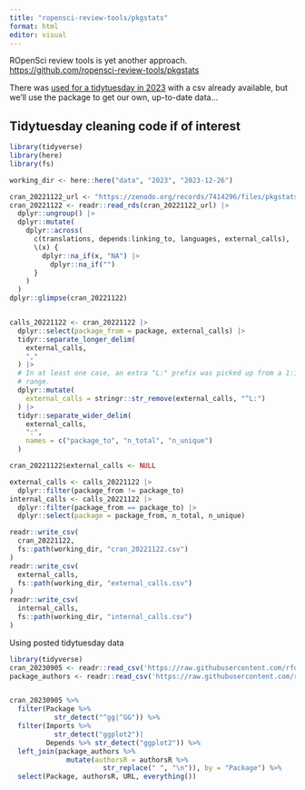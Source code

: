 ```yaml
---
title: "ropensci-review-tools/pkgstats"
format: html
editor: visual
---
```


ROpenSci review tools is yet another approach. <https://github.com/ropensci-review-tools/pkgstats>

There was [used for a tidytuesday in 2023](https://github.com/rfordatascience/tidytuesday/blob/main/data/2023/2023-12-26/readme.md) with a csv already available, but we'll use the package to get our own, up-to-date data...


::: {.callout-caution collapse="true"}
# Tidytuesday cleaning code if of interest

```r


library(tidyverse)
library(here)
library(fs)

working_dir <- here::here("data", "2023", "2023-12-26")

cran_20221122_url <- "https://zenodo.org/records/7414296/files/pkgstats-CRAN-current.Rds?download=1"
cran_20221122 <- readr::read_rds(cran_20221122_url) |>
  dplyr::ungroup() |>
  dplyr::mutate(
    dplyr::across(
      c(translations, depends:linking_to, languages, external_calls),
      \(x) {
        dplyr::na_if(x, "NA") |> 
          dplyr::na_if("")
      }
    )
  )
dplyr::glimpse(cran_20221122)


calls_20221122 <- cran_20221122 |>
  dplyr::select(package_from = package, external_calls) |>
  tidyr::separate_longer_delim(
    external_calls,
    ","
  ) |>
  # In at least one case, an extra "L:" prefix was picked up from a 1:10-style
  # range.
  dplyr::mutate(
    external_calls = stringr::str_remove(external_calls, "^L:")
  ) |> 
  tidyr::separate_wider_delim(
    external_calls,
    ":",
    names = c("package_to", "n_total", "n_unique")
  )

cran_20221122$external_calls <- NULL

external_calls <- calls_20221122 |> 
  dplyr::filter(package_from != package_to)
internal_calls <- calls_20221122 |> 
  dplyr::filter(package_from == package_to) |> 
  dplyr::select(package = package_from, n_total, n_unique)

readr::write_csv(
  cran_20221122,
  fs::path(working_dir, "cran_20221122.csv")
)
readr::write_csv(
  external_calls,
  fs::path(working_dir, "external_calls.csv")
)
readr::write_csv(
  internal_calls,
  fs::path(working_dir, "internal_calls.csv")
)

```

:::

Using posted tidytuesday data

```r
library(tidyverse)
cran_20230905 <- readr::read_csv('https://raw.githubusercontent.com/rfordatascience/tidytuesday/master/data/2023/2023-09-19/cran_20230905.csv')
package_authors <- readr::read_csv('https://raw.githubusercontent.com/rfordatascience/tidytuesday/master/data/2023/2023-09-19/package_authors.csv')


cran_20230905 %>% 
  filter(Package %>% 
           str_detect("^gg|^GG")) %>% 
  filter(Imports %>% 
           str_detect("ggplot2")|
         Depends %>% str_detect("ggplot2")) %>% 
  left_join(package_authors %>% 
              mutate(authorsR = authorsR %>% 
                       str_replace(" ", "\n")), by = "Package") %>% 
  select(Package, authorsR, URL, everything())
```
